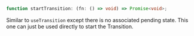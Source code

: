 <Title>startTransition</Title>

```ts
function startTransition: (fn: () => void) => Promise<void>;
```

Similar to `useTransition` except there is no associated pending state. This one can just be used directly to start the Transition.